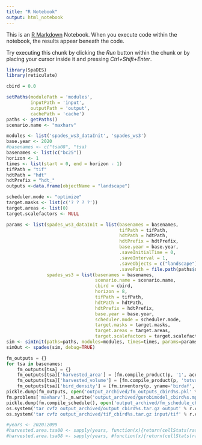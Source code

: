 ```yaml
---
title: "R Notebook"
output: html_notebook
---
```


This is an [R Markdown](http://rmarkdown.rstudio.com) Notebook. When you execute code within the notebook, the results appear beneath the code. 

Try executing this chunk by clicking the *Run* button within the chunk or by placing your cursor inside it and pressing *Ctrl+Shift+Enter*. 

```r
library(SpaDES)
library(reticulate)
```

```r
cbird = 0.0

setPaths(modulePath = 'modules',
         inputPath = 'input',
         outputPath = 'output',
         cachePath = 'cache')
paths <- getPaths()
scenario.name <- "maxharv"

modules <- list('spades_ws3_dataInit', 'spades_ws3')
base.year <- 2020   
#basenames <- c("tsa08", "tsa)
basenames <- list(c("bc25"))
horizon <- 1
times <- list(start = 0, end = horizon - 1)
tifPath = "tif"
hdtPath = "hdt"
hdtPrefix = "hdt_"
outputs <-data.frame(objectName = "landscape")

scheduler.mode <- "optimize"
target.masks <- list(c('? ? ? ?'))
target.areas <- list(0)
target.scalefactors <- NULL

params <- list(spades_ws3_dataInit = list(basenames = basenames,
                                          tifPath = tifPath,
                                          hdtPath = hdtPath,
                                          hdtPrefix = hdtPrefix,
                                          base.year = base.year,
                                          .saveInitialTime = 0,
                                          .saveInterval = 1,
                                          .saveObjects = c("landscape"),
                                          .savePath = file.path(paths$outputPath, "landscape")),
               spades_ws3 = list(basenames = basenames,
                                 scenario.name = scenario.name,
                                 cbird = cbird,
                                 horizon = 8,
                                 tifPath = tifPath,
                                 hdtPath = hdtPath,
                                 hdtPrefix = hdtPrefix,
                                 base.year = base.year,
                                 scheduler.mode = scheduler.mode,
                                 target.masks = target.masks,
                                 target.areas = target.areas,
                                 target.scalefactors = target.scalefactors))
sim <- simInit(paths=paths, modules=modules, times=times, params=params, outputs=outputs)
simOut <- spades(sim, debug=TRUE)
```

```python
fm_outputs = {}
for tsa in basenames:
    fm_outputs[tsa] = {}
    fm_outputs[tsa]['harvested_area'] = [fm.compile_product(p, '1', acode='harvest', mask='%s ? ? ?' % tsa) / fm.period_length for p in range(1, fm.horizon+1)] 
    fm_outputs[tsa]['harvested_volume'] = [fm.compile_product(p, 'totvol * %0.2f' % util, acode='harvest', mask='%s ? ? ?' % tsa) / fm.period_length for p in range(1, fm.horizon+1)] 
    fm_outputs[tsa]['bird_density'] = [fm.inventory(p, yname='birdaf', mask='%s ? ? ?' % tsa) for p in range(1, fm.horizon+1)]
pickle.dump(fm_outputs, open('output_archived/fm_outputs_cbird%s.pkl' % r.cbird, 'wb'))
fm.problems['maxharv']._m.write('output_archived/gurobimodel_cbird%s.mps' % r.cbird)
pickle.dump(fm.compile_schedule(), open('output_archived/fm_schedule_cbird%s.pkl' % r.cbird, 'wb'))
os.system('tar cvfz output_archived/output_cbird%s.tar.gz output' % r.cbird)
os.system('tar cvfz output_archived/tif_cbird%s.tar.gz input/tif' % r.cbird)
```



```r
#years <- 2020:2099
#harvested.area.tsa00 <- sapply(years, function(x){return(cellStats(raster(paste0('input/tif/tsa00/projected_harvest_', x, '.tif')), sum) * 6.25)})
#harvested.area.tsa08 <- sapply(years, #function(x){return(cellStats(raster(paste0('input/tif/tsa08/projected_harvest_', x, '.tif')), sum) * 6.25)})

```
